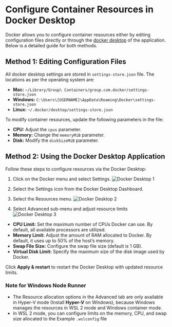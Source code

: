 
#  Configure Container Resources in Docker Desktop

Docker allows you to configure container resources either by editing configuration files directly or through the [docker desktop](https://www.docker.com/products/docker-desktop/) of the application. Below is a detailed guide for both methods.

## Method 1: Editing Configuration Files

All docker desktop settings are stored in `settings-store.json` file. The locations as per the operating system are:
- **Mac:** `~/Library/Group\ Containers/group.com.docker/settings-store.json`
- **Windows:** `C:\Users\[USERNAME]\AppData\Roaming\Docker\settings-store.json`
- **Linux:** `~/.docker/desktop/settings-store.json`

To modify container resources, update the following parameters in the file:

- **CPU:** Adjust the `cpus` parameter.
- **Memory:** Change the `memoryMiB` parameter.
- **Disk:** Modify the `diskSizeMiB` parameter.

## Method 2: Using the Docker Desktop Application

Follow these steps to configure resources via the Docker Desktop:

1. Click on the Docker menu and select Settings.
![Docker Desktop 1](/docker-desktop-1.webp)

2. Select the Settings icon from the Docker Desktop Dashboard.
3. Select the Resources menu.
![Docker Desktop 2](/docker-desktop-2.webp)

4. Select Advanced sub-menu and adjust resource limits
![Docker Desktop 3](/docker-desktop-3.webp)

- **CPU Limit:** Set the maximum number of CPUs Docker can use. By default, all available processors are utilized.
- **Memory Limit:** Adjust the amount of RAM allocated to Docker. By default, it uses up to 50% of the host’s memory.
- **Swap File Size:** Configure the swap file size (default is 1 GB).
- **Virtual Disk Limit:** Specify the maximum size of the disk image used by Docker.

Click **Apply & restart** to restart the Docker Desktop with updated resource limits.

### Note for Windows Node Runner
- The Resource allocation options in the Advanced tab are only available in Hyper-V mode (Install **Hyper-V** on Windows), because Windows manages the resources in WSL 2 mode and Windows container mode. 
- In WSL 2 mode, you can configure limits on the memory, CPU, and swap size allocated to the Example `.wslconfig` file 
